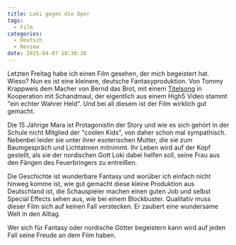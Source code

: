 ```yaml
---
title: Loki gegen die Oper
tags:
  - Film
categories:
  - Deutsch
  - Review
date: 2015-04-07 18:30:28
---
```


Letzten Freitag habe ich einen Film gesehen, der mich begeistert hat. Wieso? Nun es ist eine kleinere, deutsche Fantasyproduktion. Von Tommy Krappweis dem Macher von Bernd das Brot, mit einem [Titelsong](https://www.youtube.com/watch?v=PaQM2W36_dA) in Kooperation mit Schandmaul, der eigentlich aus einem High5 Video stammt "ein echter Wahrer Held". Und bei all diesem ist der Film wirklich gut gemacht.

Die 15 Jährige Mara ist Protagonistin der Story und wie es sich gehört in der Schule nicht Mitglied der "coolen Kids", von daher schon mal sympathisch. Nebenbei leider sie unter ihrer esoterischen Mutter, die sie zum Baumgespräch und Lichtatmen mitnimmt. Ihr Leben wird auf der Kopf gestellt, als sie der nordischen Gott Loki dabei helfen soll, seine Frau aus den Fängen des Feuerbringers zu entreißen.

Die Geschichte ist wunderbare Fantasy und worüber ich einfach nicht hinweg komme ist, wie gut gemacht diese kleine Produktion aus Deutschland ist, die Schauspieler machen einen guten Job und selbst Special Effects sehen aus, wie bei einem Blockbuster. Qualitativ muss dieser Film sich auf keinen Fall verstecken. Er zaubert eine wundersame Welt in den Alltag.

Wer sich für Fantasy oder nordische Götter begeistern kann wird auf jeden Fall seine Freude an dem Film haben.
